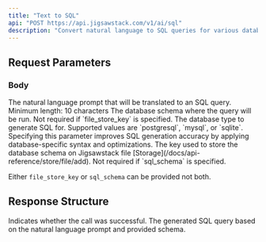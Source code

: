 ```yaml
---
title: "Text to SQL"
api: "POST https://api.jigsawstack.com/v1/ai/sql"
description: "Convert natural language to SQL queries for various database types."
---
```



## Request Parameters

### Body

<ParamField body="prompt" type="string" required>
  The natural language prompt that will be translated to an SQL query. Minimum
  length: 10 characters
</ParamField>

<ParamField body="sql_schema" type="string">
  The database schema where the query will be run. Not required if
  `file_store_key` is specified.
</ParamField>

<ParamField body="database" type="string">
  The database type to generate SQL for. Supported values are `postgresql`,
  `mysql`, or `sqlite`. Specifying this parameter improves SQL generation
  accuracy by applying database-specific syntax and optimizations.
</ParamField>

<ParamField body="file_store_key" type="string">
  The key used to store the database schema on Jigsawstack file
  [Storage](/docs/api-reference/store/file/add). Not required if `sql_schema` is
  specified.
</ParamField>

<Info>Either `file_store_key` or `sql_schema` can be provided not both.</Info>

<Snippet file="header.mdx" />

## Response Structure

<ResponseField name="success" type="boolean">
  Indicates whether the call was successful.
</ResponseField>

<ResponseField name="sql" type="string">
  The generated SQL query based on the natural language prompt and provided
  schema.
</ResponseField>

<SqlSnippet />
